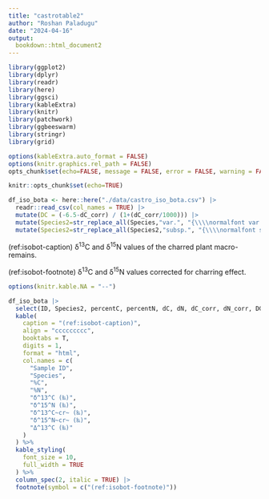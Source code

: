 ```yaml
---
title: "castrotable2"
author: "Roshan Paladugu"
date: "2024-04-16"
output:
  bookdown::html_document2
---
```




```r
library(ggplot2)
library(dplyr)
library(readr)
library(here)
library(ggsci)
library(kableExtra)
library(knitr)
library(patchwork)
library(ggbeeswarm)
library(stringr)
library(grid)

options(kableExtra.auto_format = FALSE)
options(knitr.graphics.rel_path = FALSE)
opts_chunk$set(echo=FALSE, message = FALSE, error = FALSE, warning = FALSE)


```


```r
knitr::opts_chunk$set(echo=TRUE)

df_iso_bota <- here::here("./data/castro_iso_bota.csv") |>
  readr::read_csv(col_names = TRUE) |>
  mutate(DC = (-6.5-dC_corr) / (1+(dC_corr/1000))) |>
  mutate(Species2=str_replace_all(Species,"var.", "{\\\\normalfont var.}")) |>
  mutate(Species2=str_replace_all(Species2,"subsp.", "{\\\\normalfont subsp.}"))

```


(ref:isobot-caption) δ^13^C and δ^15^N values of the charred plant macro-remains.

(ref:isobot-footnote) δ^13^C and δ^15^N values corrected for charring effect.


```r
options(knitr.kable.NA = "--")

df_iso_bota |>
  select(ID, Species2, percentC, percentN, dC, dN, dC_corr, dN_corr, DC) |>
  kable(
    caption = "(ref:isobot-caption)",
    align = "ccccccccc",
    booktabs = T,
    digits = 1,
    format = "html",
    col.names = c(
      "Sample ID",
      "Species",
      "%C",
      "%N",
      "δ^13^C (‰)",
      "δ^15^N (‰)",
      "δ^13^C~cr~ (‰)",
      "δ^15^N~cr~ (‰)",
      "Δ^13^C (‰)"
    )
  ) %>%
  kable_styling(
    font_size = 10,
    full_width = TRUE
  ) %>%
  column_spec(2, italic = TRUE) |>
  footnote(symbol = c("(ref:isobot-footnote)"))

```
